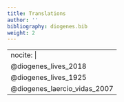 ```yaml
---
title: Translations
author: ''
bibliography: diogenes.bib
weight: 2
---
```

---
nocite: | 
  @diogenes_lives_2018
  @diogenes_lives_1925
  @diogenes_laercio_vidas_2007
---



